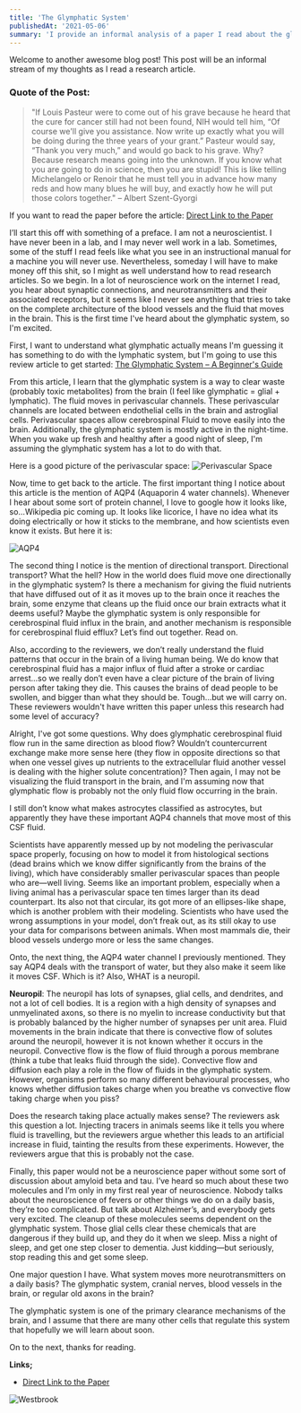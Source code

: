 ```yaml
---
title: 'The Glymphatic System'
publishedAt: '2021-05-06'
summary: 'I provide an informal analysis of a paper I read about the glymphatic system.'
---
```


Welcome to another awesome blog post! This post will be an informal stream of my thoughts as I read a research article.

### Quote of the Post:

> "If Louis Pasteur were to come out of his grave because he heard that the cure for cancer still had not been found, NIH would tell him, “Of course we'll give you assistance. Now write up exactly what you will be doing during the three years of your grant.” Pasteur would say, “Thank you very much,” and would go back to his grave. Why? Because research means going into the unknown. If you know what you are going to do in science, then you are stupid! This is like telling Michelangelo or Renoir that he must tell you in advance how many reds and how many blues he will buy, and exactly how he will put those colors together." – Albert Szent-Gyorgi

If you want to read the paper before the article: [Direct Link to the Paper](https://doi.org/10.1016/j.tins.2020.04.003)

I’ll start this off with something of a preface. I am not a neuroscientist. I have never been in a lab, and I may never well work in a lab. Sometimes, some of the stuff I read feels like what you see in an instructional manual for a machine you will never use. Nevertheless, someday I will have to make money off this shit, so I might as well understand how to read research articles. So we begin. In a lot of neuroscience work on the internet I read, you hear about synaptic connections, and neurotransmitters and their associated receptors, but it seems like I never see anything that tries to take on the complete architecture of the blood vessels and the fluid that moves in the brain. This is the first time I've heard about the glymphatic system, so I'm excited.

First, I want to understand what glymphatic actually means I'm guessing it has something to do with the lymphatic system, but I'm going to use this review article to get started: [The Glymphatic System – A Beginner's Guide](10.1007/s11064-015-1581-6) 

From this article, I learn that the glymphatic system is a way to clear waste (probably toxic metabolites) from the brain (I feel like glymphatic = glial + lymphatic). The fluid moves in perivascular channels. These perivascular channels are located between endothelial cells in the brain and astroglial cells. Perivascular spaces allow cerebrospinal Fluid to move easily into the brain.  Additionally, the glymphatic system is mostly active in the night-time. When you wake up fresh and healthy after a good night of sleep, I'm assuming the glymphatic system has a lot to do with that. 

Here is a good picture of the perivascular space:
![Perivascular Space](/images/perivascular.jpg)

Now, time to get back to the article. The first important thing I notice about this article is the mention of AQP4 (Aquaporin 4 water channels). Whenever I hear about some sort of protein channel, I love to google how it looks like, so...Wikipedia pic coming up. It looks like licorice, I have no idea what its doing electrically or how it sticks to the membrane, and how scientists even know it exists. But here it is:

![AQP4](/images/aqp4.jpg)

The second thing I notice is the mention of directional transport. Directional transport? What the hell? How in the world does fluid move one directionally in the glymphatic system? Is there a mechanism for giving the fluid nutrients that have diffused out of it as it moves up to the brain once it reaches the brain, some enzyme that cleans up the fluid once our brain extracts what it deems useful? Maybe the glymphatic system is only responsible for cerebrospinal fluid influx in the brain, and another mechanism is responsible for cerebrospinal fluid efflux? Let’s find out together. Read on. 

Also, according to the reviewers, we don’t really understand the fluid patterns that occur in the brain of a living human being. We do know that cerebrospinal fluid has a major influx of fluid after a stroke or cardiac arrest...so we really don’t even have a clear picture of the brain of living person after taking they die. This causes the brains of dead people to be swollen, and bigger than what they should be. Tough...but we will carry on. These reviewers wouldn't have written this paper unless this research had some level of accuracy? 

Alright, I've got some questions. Why does glymphatic cerebrospinal fluid flow run in the same direction as blood flow? Wouldn’t countercurrent exchange make more sense here (they flow in opposite directions so that when one vessel gives up nutrients to the extracellular fluid another vessel is dealing with the higher solute concentration)? Then again, I may not be visualizing the fluid transport in the brain, and I'm assuming now that glymphatic flow is probably not the only fluid flow occurring in the brain. 

I still don’t know what makes astrocytes classified as astrocytes, but apparently they have these important AQP4 channels that move most of this CSF fluid. 

Scientists have apparently messed up by not modeling the perivascular space properly, focusing on how to model it from histological sections (dead brains which we know differ significantly from the brains of the living), which have considerably smaller perivascular spaces than people who are—well living. Seems like an important problem, especially when a living animal has a perivascular space ten times larger than its dead counterpart. Its also not that circular, its got more of an ellipses-like shape, which is another problem with their modeling. Scientists who have used the wrong assumptions in your model, don’t freak out, as its still okay to use your data for comparisons between animals. When most mammals die, their blood vessels undergo more or less the same changes. 

Onto, the next thing, the AQP4 water channel I previously mentioned. They say AQP4 deals with the transport of water, but they also make it seem like it moves CSF. Which is it? Also, WHAT is a neuropil.

**Neuropil**: The neuropil has lots of synapses, glial cells, and dendrites, and not a lot of cell bodies. It is a region with a high density of synapses and unmyelinated axons, so there is no myelin to increase conductivity but that is probably balanced by the higher number of synapses per unit area. Fluid movements in the brain indicate that there is convective flow of solutes around the neuropil, however it is not known whether it occurs in the neuropil. Convective flow is the flow of fluid through a porous membrane (think a tube that leaks fluid through the side). Convective flow and diffusion each play a role in the flow of fluids in the glymphatic system. However, organisms perform so many different behavioural processes, who knows whether diffusion takes charge when you breathe vs convective flow taking charge when you piss?

Does the research taking place actually makes sense? The reviewers ask this question a lot. Injecting tracers in animals seems like it tells you where fluid is travelling, but the reviewers argue whether this leads to an artificial increase in fluid, tainting the results from these experiments. However, the reviewers argue that this is probably not the case. 

Finally, this paper would not be a neuroscience paper without some sort of discussion about amyloid beta and tau. I’ve heard so much about these two molecules and I’m only in my first real year of neuroscience. Nobody talks about the neuroscience of fevers or other things we do on a daily basis, they’re too complicated. But talk about Alzheimer’s, and everybody gets very excited. The cleanup of these molecules seems dependent on the glymphatic system. Those glial cells clear these chemicals that are dangerous if they build up, and they do it when we sleep. Miss a night of sleep, and get one step closer to dementia. Just kidding—but seriously, stop reading this and get some sleep.

One major question I have. What system moves more neurotransmitters on a daily basis? The glymphatic system, cranial nerves, blood vessels in the brain, or regular old axons in the brain?

The glymphatic system is one of the primary clearance mechanisms of the brain, and I assume that there are many other cells that regulate this system that hopefully we will learn about soon.

On to the next, thanks for reading.

**Links;**
- [Direct Link to the Paper](https://doi.org/10.1016/j.tins.2020.04.003)

![Westbrook](/images/dancing.gif)
